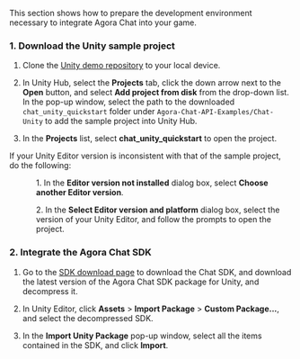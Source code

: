 <PlatformWrapper platform="unity">

This section shows how to prepare the development environment necessary to integrate Agora Chat into your game.

### 1. Download the Unity sample project

1. Clone the [Unity demo repository](https://github.com/AgoraIO/Agora-Chat-API-Examples) to your local device.

2. In Unity Hub, select the **Projects** tab, click the down arrow next to the **Open** button, and select **Add project from disk** from the drop-down list. In the pop-up window, select the path to the downloaded `chat_unity_quickstart` folder under `Agora-Chat-API-Examples/Chat-Unity` to add the sample project into Unity Hub.

3. In the **Projects** list, select **chat_unity_quickstart** to open the project.

<div class="alert info">
If your Unity Editor version is inconsistent with that of the sample project, do the following:
<ul><ol>1. In the <b>Editor version not installed</b> dialog box, select <b>Choose another Editor version</b>.</ol><ol>2. In the <b>Select Editor version and platform</b> dialog box, select the version of your Unity Editor, and follow the prompts to open the project.</ol></ul>
</div>

### 2. Integrate the Agora Chat SDK

1. Go to the [SDK download page](https://docs.agora.io/en/sdks?platform=unity) to download the Chat SDK, and download the latest version of the Agora Chat SDK package for Unity, and decompress it.

2. In Unity Editor, click **Assets** > **Import Package** > **Custom Package...**, and select the decompressed SDK.

3. In the **Import Unity Package** pop-up window, select all the items contained in the SDK, and click **Import**.

</PlatformWrapper>